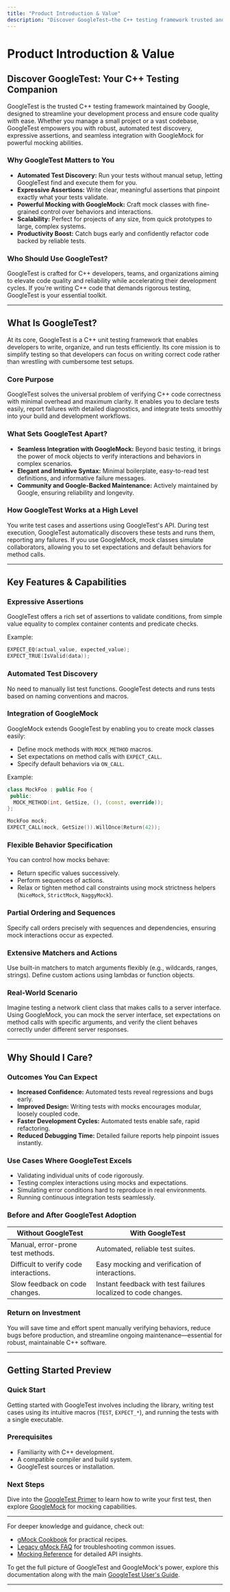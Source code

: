 ```yaml
---
title: "Product Introduction & Value"
description: "Discover GoogleTest—the C++ testing framework trusted and maintained by Google. Learn how it streamlines development through robust, automated test discovery, expressive assertions, and the integration of GoogleMock for powerful mocking. Understand how adopting GoogleTest leads to better code quality and developer productivity across projects of any size."
---
```


# Product Introduction & Value

## Discover GoogleTest: Your C++ Testing Companion

GoogleTest is the trusted C++ testing framework maintained by Google, designed to streamline your development process and ensure code quality with ease. Whether you manage a small project or a vast codebase, GoogleTest empowers you with robust, automated test discovery, expressive assertions, and seamless integration with GoogleMock for powerful mocking abilities.

### Why GoogleTest Matters to You

- **Automated Test Discovery:** Run your tests without manual setup, letting GoogleTest find and execute them for you.
- **Expressive Assertions:** Write clear, meaningful assertions that pinpoint exactly what your tests validate.
- **Powerful Mocking with GoogleMock:** Craft mock classes with fine-grained control over behaviors and interactions.
- **Scalability:** Perfect for projects of any size, from quick prototypes to large, complex systems.
- **Productivity Boost:** Catch bugs early and confidently refactor code backed by reliable tests.

### Who Should Use GoogleTest?

GoogleTest is crafted for C++ developers, teams, and organizations aiming to elevate code quality and reliability while accelerating their development cycles. If you're writing C++ code that demands rigorous testing, GoogleTest is your essential toolkit.

---

## What Is GoogleTest?

At its core, GoogleTest is a C++ unit testing framework that enables developers to write, organize, and run tests efficiently. Its core mission is to simplify testing so that developers can focus on writing correct code rather than wrestling with cumbersome test setups.

### Core Purpose

GoogleTest solves the universal problem of verifying C++ code correctness with minimal overhead and maximum clarity. It enables you to declare tests easily, report failures with detailed diagnostics, and integrate tests smoothly into your build and development workflows.

### What Sets GoogleTest Apart?

- **Seamless Integration with GoogleMock:** Beyond basic testing, it brings the power of mock objects to verify interactions and behaviors in complex scenarios.
- **Elegant and Intuitive Syntax:** Minimal boilerplate, easy-to-read test definitions, and informative failure messages.
- **Community and Google-Backed Maintenance:** Actively maintained by Google, ensuring reliability and longevity.

### How GoogleTest Works at a High Level

You write test cases and assertions using GoogleTest's API. During test execution, GoogleTest automatically discovers these tests and runs them, reporting any failures. If you use GoogleMock, mock classes simulate collaborators, allowing you to set expectations and default behaviors for method calls.

---

## Key Features & Capabilities

### Expressive Assertions
GoogleTest offers a rich set of assertions to validate conditions, from simple value equality to complex container contents and predicate checks.

Example:
```cpp
EXPECT_EQ(actual_value, expected_value);
EXPECT_TRUE(IsValid(data));
```

### Automated Test Discovery
No need to manually list test functions. GoogleTest detects and runs tests based on naming conventions and macros.

### Integration of GoogleMock
GoogleMock extends GoogleTest by enabling you to create mock classes easily:
- Define mock methods with `MOCK_METHOD` macros.
- Set expectations on method calls with `EXPECT_CALL`.
- Specify default behaviors via `ON_CALL`.

Example:
```cpp
class MockFoo : public Foo {
 public:
  MOCK_METHOD(int, GetSize, (), (const, override));
};

MockFoo mock;
EXPECT_CALL(mock, GetSize()).WillOnce(Return(42));
```

### Flexible Behavior Specification
You can control how mocks behave:
- Return specific values successively.
- Perform sequences of actions.
- Relax or tighten method call constraints using mock strictness helpers (`NiceMock`, `StrictMock`, `NaggyMock`).

### Partial Ordering and Sequences
Specify call orders precisely with sequences and dependencies, ensuring mock interactions occur as expected.

### Extensive Matchers and Actions
Use built-in matchers to match arguments flexibly (e.g., wildcards, ranges, strings). Define custom actions using lambdas or function objects.

### Real-World Scenario
Imagine testing a network client class that makes calls to a server interface. Using GoogleMock, you can mock the server interface, set expectations on method calls with specific arguments, and verify the client behaves correctly under different server responses.

---

## Why Should I Care?

### Outcomes You Can Expect

- **Increased Confidence:** Automated tests reveal regressions and bugs early.
- **Improved Design:** Writing tests with mocks encourages modular, loosely coupled code.
- **Faster Development Cycles:** Automated tests enable safe, rapid refactoring.
- **Reduced Debugging Time:** Detailed failure reports help pinpoint issues instantly.

### Use Cases Where GoogleTest Excels

- Validating individual units of code rigorously.
- Testing complex interactions using mocks and expectations.
- Simulating error conditions hard to reproduce in real environments.
- Running continuous integration tests seamlessly.

### Before and After GoogleTest Adoption

| Without GoogleTest                     | With GoogleTest                                                  |
| ------------------------------------ | --------------------------------------------------------------- |
| Manual, error-prone test methods.    | Automated, reliable test suites.                                |
| Difficult to verify code interactions.| Easy mocking and verification of interactions.                 |
| Slow feedback on code changes.       | Instant feedback with test failures localized to code changes. |

### Return on Investment

You will save time and effort spent manually verifying behaviors, reduce bugs before production, and streamline ongoing maintenance—essential for robust, maintainable C++ software.

---

## Getting Started Preview

### Quick Start

Getting started with GoogleTest involves including the library, writing test cases using its intuitive macros (`TEST`, `EXPECT_*`), and running the tests with a single executable.

### Prerequisites

- Familiarity with C++ development.
- A compatible compiler and build system.
- GoogleTest sources or installation.

### Next Steps

Dive into the [GoogleTest Primer](https://google.github.io/googletest/primer.html) to learn how to write your first test, then explore [GoogleMock](https://google.github.io/googletest/gmock_for_dummies.html) for mocking capabilities.

---

For deeper knowledge and guidance, check out:

- [gMock Cookbook](https://google.github.io/googletest/gmock_cook_book.html) for practical recipes.
- [Legacy gMock FAQ](https://google.github.io/googletest/gmock_faq.html) for troubleshooting common issues.
- [Mocking Reference](https://google.github.io/googletest/reference/mocking.html) for detailed API insights.

To get the full picture of GoogleTest and GoogleMock's power, explore this documentation along with the main [GoogleTest User's Guide](https://google.github.io/googletest/).

---